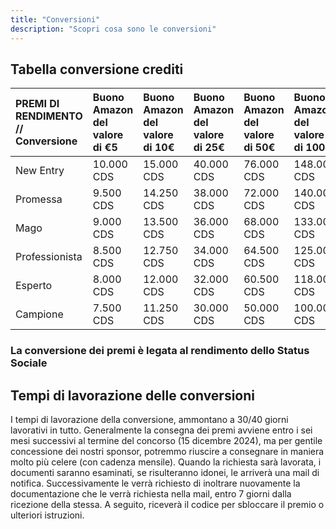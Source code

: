 ```yaml
---
title: "Conversioni"
description: "Scopri cosa sono le conversioni"
---
```


## Tabella conversione crediti

| **PREMI DI RENDIMENTO // Conversione** | **Buono Amazon del valore di €5** | **Buono Amazon del valore di 10€** | **Buono Amazon del valore di 25€** | **Buono Amazon del valore di 50€** | **Buono Amazon del valore di 100€** |
| :------------------------------------- | :-------------------------------- | :--------------------------------- | :--------------------------------- | :--------------------------------- | :---------------------------------- |
| New Entry                              | 10.000 CDS                        | 15.000 CDS                         | 40.000 CDS                         | 76.000 CDS                         | 148.000 CDS                         |
| Promessa                               | 9.500 CDS                         | 14.250 CDS                         | 38.000 CDS                         | 72.000 CDS                         | 140.000 CDS                         |
| Mago                                   | 9.000 CDS                         | 13.500 CDS                         | 36.000 CDS                         | 68.000 CDS                         | 133.000 CDS                         |
| Professionista                         | 8.500 CDS                         | 12.750 CDS                         | 34.000 CDS                         | 64.500 CDS                         | 125.000 CDS                         |
| Esperto                                | 8.000 CDS                         | 12.000 CDS                         | 32.000 CDS                         | 60.500 CDS                         | 118.000 CDS                         |
| Campione                               | 7.500 CDS                         | 11.250 CDS                         | 30.000 CDS                         | 50.000 CDS                         | 100.000 CDS                         |

### La conversione dei premi è legata al rendimento dello Status Sociale

## Tempi di lavorazione delle conversioni

I tempi di lavorazione della conversione, ammontano a 30/40 giorni lavorativi in tutto. Generalmente la consegna dei premi avviene entro i sei mesi successivi al termine del concorso (15 dicembre 2024), ma per gentile concessione dei nostri sponsor, potremmo riuscire a consegnare in maniera molto più celere (con cadenza mensile). Quando la richiesta sarà lavorata, i documenti saranno esaminati, se risulteranno idonei, le arriverà una mail di notifica. Successivamente le verrà richiesto di inoltrare nuovamente la documentazione che le verrà richiesta nella mail, entro 7 giorni dalla ricezione della stessa. A seguito, riceverà il codice per sbloccare il premio o ulteriori istruzioni.